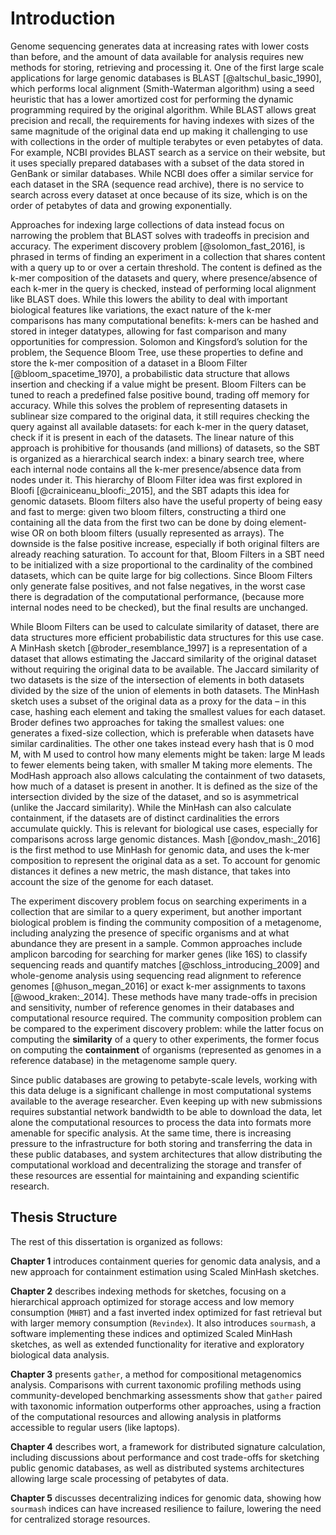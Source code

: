 # Introduction {-}

\chaptermark{Introduction}

Genome sequencing generates data at increasing rates with lower costs than before,
and the amount of data available for analysis requires new methods for storing,
retrieving and processing it.
One of the first large scale applications for large genomic databases is BLAST [@altschul_basic_1990],
which performs local alignment (Smith-Waterman algorithm) using a seed heuristic that has a lower amortized cost for performing the dynamic programming required by the original algorithm.
While BLAST allows great precision and recall,
the requirements for having indexes with sizes of the same magnitude of the original data end up making it challenging to use with collections in the order of multiple terabytes or even petabytes of data.
For example,
NCBI provides BLAST search as a service on their website,
but it uses specially prepared databases with a subset of the data stored in GenBank or similar databases.
While NCBI does offer a similar service for each dataset in the SRA (sequence read archive),
there is no service to search across every dataset at once because of its size,
which is on the order of petabytes of data and growing exponentially.

Approaches for indexing large collections of data instead focus on narrowing the problem that BLAST solves with tradeoffs in precision and accuracy.
The experiment discovery problem [@solomon_fast_2016],
is phrased in terms of finding an experiment in a collection that shares content with a query up to or over a certain threshold.
The content is defined as the k-mer composition of the datasets and query,
where presence/absence of each k-mer in the query is checked,
instead of performing local alignment like BLAST does.
While this lowers the ability to deal with important biological features like variations,
the exact nature of the k-mer comparisons has many computational benefits:
k-mers can be hashed and stored in integer datatypes,
allowing for fast comparison and many opportunities for compression.
Solomon and Kingsford's solution for the problem,
the Sequence Bloom Tree,
use these properties to define and store the k-mer composition of a dataset in a Bloom Filter [@bloom_spacetime_1970],
a probabilistic data structure that allows insertion and checking if a value might be present.
Bloom Filters can be tuned to reach a predefined false positive bound,
trading off memory for accuracy.
While this solves the problem of representing datasets in sublinear size compared to the original data,
it still requires checking the query against all available datasets:
for each k-mer in the query dataset,
check if it is present in each of the datasets.
The linear nature of this approach is prohibitive for thousands (and millions) of datasets,
so the SBT is organized as a hierarchical search index:
a binary search tree,
where each internal node contains all the k-mer presence/absence data from nodes under it.
This hierarchy of Bloom Filter idea was first explored in Bloofi [@crainiceanu_bloofi:_2015],
and the SBT adapts this idea for genomic datasets.
Bloom filters also have the useful property of being easy and fast to merge:
given two bloom filters,
constructing a third one containing all the data from the first two can be done by doing element-wise OR on both bloom filters
(usually represented as arrays).
The downside is the false positive increase,
especially if both original filters are already reaching saturation.
To account for that,
Bloom Filters in a SBT need to be initialized with a size proportional to the cardinality of the combined datasets,
which can be quite large for big collections.
Since Bloom Filters only generate false positives,
and not false negatives,
in the worst case there is degradation of the computational performance,
(because more internal nodes need to be checked),
but the final results are unchanged.

While Bloom Filters can be used to calculate similarity of dataset,
there are data structures more efficient probabilistic data structures for this use case.
A MinHash sketch [@broder_resemblance_1997] is a representation of a dataset that allows estimating the Jaccard similarity of the original dataset without requiring the original data to be available.
The Jaccard similarity of two datasets is the size of the intersection of elements in both datasets divided by the size of the union of elements in both datasets.
The MinHash sketch uses a subset of the original data as a proxy for the data -- in this case,
hashing each element and taking the smallest values for each dataset.
Broder defines two approaches for taking the smallest values:
one generates a fixed-size collection,
which is preferable when datasets have similar cardinalities.
The other one takes instead every hash that is 0 mod M,
with M used to control how many elements might be taken:
large M leads to fewer elements being taken,
with smaller M taking more elements.
The ModHash approach also allows calculating the containment of two datasets,
how much of a dataset is present in another.
It is defined as the size of the intersection divided by the size of the dataset,
and so is asymmetrical
(unlike the Jaccard similarity).
While the MinHash can also calculate containment,
if the datasets are of distinct cardinalities the errors accumulate quickly.
This is relevant for biological use cases,
especially for comparisons across large genomic distances.
Mash [@ondov_mash:_2016] is the first method to use MinHash for genomic data,
and uses the k-mer composition to represent the original data as a set.
To account for genomic distances it defines a new metric,
the mash distance,
that takes into account the size of the genome for each dataset.

The experiment discovery problem focus on searching experiments in a collection that are similar to a query experiment,
but another important biological problem is finding the community composition of a metagenome,
including analyzing the presence of specific organisms and at what abundance they are present in a sample.
Common approaches include amplicon barcoding for searching for marker genes (like 16S) to classify sequencing reads and quantify matches [@schloss_introducing_2009]
and whole-genome analysis using sequencing read alignment to reference genomes [@huson_megan_2016]
or exact k-mer assignments to taxons [@wood_kraken:_2014].
These methods have many trade-offs in precision and sensitivity,
number of reference genomes in their databases and computational resource required.
The community composition problem can be compared to the experiment discovery problem:
while the latter focus on computing the **similarity** of a query to other experiments,
the former focus on computing the **containment** of organisms
(represented as genomes in a reference database)
in the metagenome sample query.

Since public databases are growing to petabyte-scale levels,
working with this data deluge is a significant challenge in most computational systems available to the average researcher. 
Even keeping up with new submissions requires substantial network bandwidth to be able to download the data,
let alone the computational resources to process the data into formats more amenable for specific analysis.
At the same time,
there is increasing pressure to the infrastructure for both storing and transferring the data in these public databases,
and system architectures that allow distributing the computational workload and decentralizing the storage and transfer of these resources
are essential for maintaining and expanding scientific research.

## Thesis Structure {#structure}

The rest of this dissertation is organized as follows:

**Chapter 1** introduces containment queries for genomic data analysis,
and a new approach for containment estimation using Scaled MinHash sketches.

**Chapter 2** describes indexing methods for sketches,
focusing on a hierarchical approach optimized for storage access and low memory consumption (`MHBT`)
and a fast inverted index optimized for fast retrieval but with larger memory consumption (`Revindex`).
It also introduces `sourmash`,
a software implementing these indices and optimized Scaled MinHash sketches,
as well as extended functionality for iterative and exploratory biological data analysis.

**Chapter 3** presents `gather`,
a method for compositional metagenomics analysis.
Comparisons with current taxonomic profiling methods using community-developed benchmarking
assessments show that `gather` paired with taxonomic information outperforms other approaches,
using a fraction of the computational resources and allowing analysis in platforms accessible to regular users (like laptops).

**Chapter 4** describes wort,
a framework for distributed signature calculation,
including discussions about performance and cost trade-offs for sketching public genomic databases,
as well as distributed systems architectures allowing large scale processing of petabytes of data.

**Chapter 5** discusses decentralizing indices for genomic data,
showing how `sourmash` indices can have increased resilience to failure,
lowering the need for centralized storage resources.
